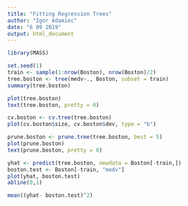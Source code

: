---
title: "Fitting Regression Trees"
author: "Igor Adamiec"
date: "6 09 2019"
output: html_document
---

```{r}
library(MASS)
```

```{r}
set.seed(1)
train <- sample(1:nrow(Boston), nrow(Boston)/2)
tree.boston <- tree(medv~., Boston, subset = train)
summary(tree.boston)
```

```{r}
plot(tree.boston)
text(tree.boston, pretty = 0)
```

```{r}
cv.boston <- cv.tree(tree.boston)
plot(cv.boston$size, cv.boston$dev, type = "b")
```

```{r}
prune.boston <- prune.tree(tree.boston, best = 5)
plot(prune.boston)
text(prune.boston, pretty = 0)
```

```{r}
yhat <- predict(tree.boston, newdata = Boston[-train,])
boston.test <- Boston[-train, "medv"]
plot(yhat, boston.test)
abline(0,1)
```

```{r}
mean((yhat- boston.test)^2)
```

